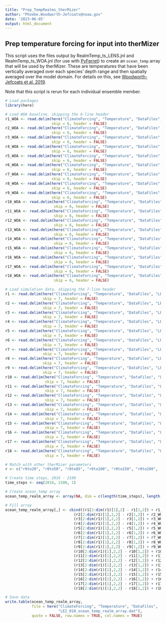 ```yaml
---
title: "Prep_TempRealms_therMizer"
author: "Phoebe.Woodworth-Jefcoats@noaa.gov"
date: '2023-06-05'
output: html_document
---
```


## Prep temperature forcing for input into therMizer

This script uses the files output by RealmTemp_ts_LENS.jnl and RealmTemp_ts_WOA.jnl (for use with
[PyFerret](https://ferret.pmel.noaa.gov/Ferret/)) to create an `ocean_temp` array that will be used by 
therMizer.  These are temperatures that have been vertically averaged over each species' depth range and 
then spatially averaged over the model domain.  For details on this, see [Woodworth-Jefcoats et al. 2019](https://www.frontiersin.org/articles/10.3389/fmars.2019.00383/full).

Note that this script is rerun for each individual ensemble member.

```r
# Load packages
library(here)
```

```r
# Load WOA baseline, skipping the 6-line header
r1_WOA <- read.delim(here("ClimateForcing", "Temperature", "DataFiles", "WOA_TEMP_0to20_ave.dat"), 
                     skip = 6, header = FALSE)
r2_WOA <- read.delim(here("ClimateForcing", "Temperature", "DataFiles", "WOA_TEMP_0to50_ave.dat"), 
                     skip = 6, header = FALSE)
r3_WOA <- read.delim(here("ClimateForcing", "Temperature", "DataFiles", "WOA_TEMP_0to85_ave.dat"), 
                     skip = 6, header = FALSE)
r4_WOA <- read.delim(here("ClimateForcing", "Temperature", "DataFiles", "WOA_TEMP_0to100_ave.dat"), 
                     skip = 6, header = FALSE)
r5_WOA <- read.delim(here("ClimateForcing", "Temperature", "DataFiles", "WOA_TEMP_0to150_ave.dat"), 
                     skip = 6, header = FALSE)
r6_WOA <- read.delim(here("ClimateForcing", "Temperature", "DataFiles", "WOA_TEMP_0to200_ave.dat"), 
                     skip = 6, header = FALSE)
r7_WOA <- read.delim(here("ClimateForcing", "Temperature", "DataFiles", "WOA_TEMP_0to1200_ave.dat"), 
                     skip = 6, header = FALSE)
r8_WOA <- read.delim(here("ClimateForcing", "Temperature", "DataFiles", "WOA_TEMP_50to150_ave.dat"), 
                     skip = 6, header = FALSE)
r9_WOA <- read.delim(here("ClimateForcing", "Temperature", "DataFiles", "WOA_TEMP_50to200_ave.dat"), 
                     skip = 6, header = FALSE)
r10_WOA <- read.delim(here("ClimateForcing", "Temperature", "DataFiles", "WOA_TEMP_50to300_ave.dat"),
                      skip = 6, header = FALSE)
r11_WOA <- read.delim(here("ClimateForcing", "Temperature", "DataFiles", "WOA_TEMP_100to200_ave.dat"),
                      skip = 6, header = FALSE)
r12_WOA <- read.delim(here("ClimateForcing", "Temperature", "DataFiles", "WOA_TEMP_100to250_ave.dat"),
                      skip = 6, header = FALSE)
r13_WOA <- read.delim(here("ClimateForcing", "Temperature", "DataFiles", "WOA_TEMP_100to400_ave.dat"),
                      skip = 6, header = FALSE)
r14_WOA <- read.delim(here("ClimateForcing", "Temperature", "DataFiles", "WOA_TEMP_150to600_ave.dat"),
                      skip = 6, header = FALSE)
r15_WOA <- read.delim(here("ClimateForcing", "Temperature", "DataFiles", "WOA_TEMP_200to400_ave.dat"),
                      skip = 6, header = FALSE)
r16_WOA <- read.delim(here("ClimateForcing", "Temperature", "DataFiles", "WOA_TEMP_200to980_ave.dat"),
                      skip = 6, header = FALSE)
r17_WOA <- read.delim(here("ClimateForcing", "Temperature", "DataFiles", "WOA_TEMP_250to500_ave.dat"),
                      skip = 6, header = FALSE)
r18_WOA <- read.delim(here("ClimateForcing", "Temperature", "DataFiles", "WOA_TEMP_400to1200_ave.dat"),
                      skip = 6, header = FALSE)

# Load simulation data, skipping the 7-line header
r1 <- read.delim(here("ClimateForcing", "Temperature", "DataFiles", "LE2_010_TEMP_0to20_ave.dat"), 
                 skip = 7, header = FALSE)
r2 <- read.delim(here("ClimateForcing", "Temperature", "DataFiles", "LE2_010_TEMP_0to50_ave.dat"), 
                 skip = 7, header = FALSE)
r3 <- read.delim(here("ClimateForcing", "Temperature", "DataFiles", "LE2_010_TEMP_0to85_ave.dat"), 
                 skip = 7, header = FALSE)
r4 <- read.delim(here("ClimateForcing", "Temperature", "DataFiles", "LE2_010_TEMP_0to100_ave.dat"), 
                 skip = 7, header = FALSE)
r5 <- read.delim(here("ClimateForcing", "Temperature", "DataFiles", "LE2_010_TEMP_0to150_ave.dat"), 
                 skip = 7, header = FALSE)
r6 <- read.delim(here("ClimateForcing", "Temperature", "DataFiles", "LE2_010_TEMP_0to200_ave.dat"), 
                 skip = 7, header = FALSE)
r7 <- read.delim(here("ClimateForcing", "Temperature", "DataFiles", "LE2_010_TEMP_0to1200_ave.dat"), 
                 skip = 7, header = FALSE)
r8 <- read.delim(here("ClimateForcing", "Temperature", "DataFiles", "LE2_010_TEMP_50to150_ave.dat"), 
                 skip = 7, header = FALSE)
r9 <- read.delim(here("ClimateForcing", "Temperature", "DataFiles", "LE2_010_TEMP_50to200_ave.dat"), 
                 skip = 7, header = FALSE)
r10 <- read.delim(here("ClimateForcing", "Temperature", "DataFiles", "LE2_010_TEMP_50to300_ave.dat"), 
                  skip = 7, header = FALSE)
r11 <- read.delim(here("ClimateForcing", "Temperature", "DataFiles", "LE2_010_TEMP_100to200_ave.dat"), 
                  skip = 7, header = FALSE)
r12 <- read.delim(here("ClimateForcing", "Temperature", "DataFiles", "LE2_010_TEMP_100to250_ave.dat"), 
                  skip = 7, header = FALSE)
r13 <- read.delim(here("ClimateForcing", "Temperature", "DataFiles", "LE2_010_TEMP_100to400_ave.dat"), 
                  skip = 7, header = FALSE)
r14 <- read.delim(here("ClimateForcing", "Temperature", "DataFiles", "LE2_010_TEMP_150to600_ave.dat"), 
                  skip = 7, header = FALSE)
r15 <- read.delim(here("ClimateForcing", "Temperature", "DataFiles", "LE2_010_TEMP_200to400_ave.dat"), 
                  skip = 7, header = FALSE)
r16 <- read.delim(here("ClimateForcing", "Temperature", "DataFiles", "LE2_010_TEMP_200to980_ave.dat"), 
                  skip = 7, header = FALSE)
r17 <- read.delim(here("ClimateForcing", "Temperature", "DataFiles", "LE2_010_TEMP_250to500_ave.dat"), 
                  skip = 7, header = FALSE)
r18 <- read.delim(here("ClimateForcing", "Temperature", "DataFiles", "LE2_010_TEMP_400to1200_ave.dat"), 
                  skip = 7, header = FALSE)

# Match with other therMizer parameters
r <- c("r0to20", "r0to50", "r0to85", "r0to100", "r0to150", "r0to200",  "r0to1200", "r50to150", "r50to200", "r50to300", "r100to200", "r100to250", "r100to400", "r150to600", "r200to400", "r200to980", "r250to500", "r400to1200")

# Create time steps, 2016 - 2100
time_steps <- seq(2016, 2100, 1)

# Create ocean_temp array
ocean_temp_realm_array <- array(NA, dim = c(length(time_steps), length(r)), dimnames = list(time = time_steps, realm_names = r))

# Fill array
ocean_temp_realm_array[,] <- cbind((r1[2:dim(r1)[1],2] - r1[1,2]) + r1_WOA[1,1],
                               (r2[2:dim(r1)[1],2,2] - r2[1,2]) + r2_WOA[1,1],
                               (r3[2:dim(r1)[1],2,2] - r3[1,2]) + r3_WOA[1,1],
                               (r4[2:dim(r1)[1],2,2] - r4[1,2]) + r4_WOA[1,1],
                               (r5[2:dim(r1)[1],2,2] - r5[1,2]) + r5_WOA[1,1],
                               (r6[2:dim(r1)[1],2,2] - r6[1,2]) + r6_WOA[1,1],
                               (r7[2:dim(r1)[1],2,2] - r7[1,2]) + r7_WOA[1,1],
                               (r8[2:dim(r1)[1],2,2] - r8[1,2]) + r8_WOA[1,1],
                               (r9[2:dim(r1)[1],2,2] - r9[1,2]) + r9_WOA[1,1],
                               (r10[2:dim(r1)[1],2,2] - r10[1,2]) + r10_WOA[1,1],
                               (r11[2:dim(r1)[1],2,2] - r11[1,2]) + r11_WOA[1,1],
                               (r12[2:dim(r1)[1],2,2] - r12[1,2]) + r12_WOA[1,1],
                               (r13[2:dim(r1)[1],2,2] - r13[1,2]) + r13_WOA[1,1],
                               (r14[2:dim(r1)[1],2,2] - r14[1,2]) + r14_WOA[1,1],
                               (r15[2:dim(r1)[1],2,2] - r15[1,2]) + r15_WOA[1,1],
                               (r16[2:dim(r1)[1],2,2] - r16[1,2]) + r16_WOA[1,1],
                               (r17[2:dim(r1)[1],2,2] - r17[1,2]) + r17_WOA[1,1],
                               (r18[2:dim(r1)[1],2,2] - r18[1,2]) + r18_WOA[1,1])

# Save data
write.table(ocean_temp_realm_array, 
            file = here("ClimateForcing", "Temperature", "DataFiles", 
                        "LE2_010_ocean_temp_realm_array.dat"), 
            quote = FALSE, row.names = TRUE, col.names = TRUE)

```
